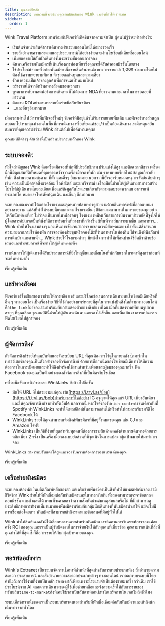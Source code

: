 ```yaml
---
title: คุณสมบัติหลัก
description: บทความนี้จะอธิบายคุณสมบัติหลักของ Wink และสิ่งที่ทำให้เราพิเศษ
sidebar:
  order: 1
---
```


Wink Travel Platform มาพร้อมกับฟีเจอร์ที่เกิดขึ้นจากความจำเป็น ผู้คนไม่รู้ว่าจะทำอย่างไร:

* เริ่มต้นจำหน่ายสินค้าการเดินทางผ่านระบบออนไลน์ได้อย่างรวดเร็ว
* ขายสิ่งอำนวยความสะดวกและประสบการณ์ได้อย่างง่ายดายผ่านโซเชียลมีเดียหรือออนไลน์
* เพิ่มยอดขายให้กับนักเดินทางในระหว่างขั้นตอนการจอง
* ค้นหาเครือข่ายพันธมิตรที่เน้นเรื่องการท่องเที่ยวซึ่งคุณจะได้รับค่าคอมมิชชั่นโดยตรง
* ใช้ประโยชน์จากเครือข่ายพันธมิตรเพื่อขายสินค้าผ่านช่องทางการขายกว่า 1,000 ช่องทางโดยไม่ต้องใช้ความพยายามพิเศษ จึงช่วยลดต้นทุนและความเสี่ยง
* รักษาความเป็นเจ้าของลูกค้าเพื่อกำหนดเป้าหมายใหม่
* สร้างรายได้จากอิทธิพลทางสังคมของพวกเขา
* บูรณาการกับแพลตฟอร์มการเดินทางที่ไม่ต้องการ NDA ที่ยาวนานและเวลาในการรอคอยที่ยาวนาน
* ติดตาม ROI อย่างเหมาะสมเมื่อร่วมมือกับพันธมิตร
* ...และอื่นๆอีกมากมาย

เมื่อเวลาผ่านไป มีการเพิ่มฟีเจอร์ใหม่ๆ ฟีเจอร์ที่มีอยู่แล้วได้รับการขยายเพิ่มเติม และฟีเจอร์บางส่วนถูกลบออกไป หากคุณทำงานในพื้นที่การเดินทาง หรือเพียงแค่ชอบ/จำเป็นต้องเดินทาง เรามีเหตุผลอันสมควรที่คุณควรเข้าร่วม Wink อ่านต่อไปเพื่อค้นหาเหตุผล

คุณสมบัติต่างๆ ด้านล่างนี้เป็นส่วนประกอบหลักของ Wink

## ระบบจองคิว

หัวใจสำคัญของ Wink คือเครื่องมือจองที่พักที่มีประสิทธิภาพ ปรับแต่งได้สูง และติดฉลากสีขาว เครื่องมือนี้มีคุณสมบัติทั้งหมดที่คุณคาดหวังจากเครื่องมือจองที่พัก เช่น ราคาแบบเรียลไทม์ ข้อมูลเกี่ยวกับที่พัก สิ่งอำนวยความสะดวก ที่ตั้ง และอื่นๆ อีกมากมาย นอกจากนี้ยังรองรับหมวดหมู่การจัดอันดับต่างๆ เช่น ความเป็นมิตรต่อสิ่งแวดล้อม ไลฟ์สไตล์ และบทวิจารณ์ เครื่องมือนี้ช่วยให้ผู้เดินทางสามารถสร้างโปรไฟล์ผู้เดินทางโดยละเอียดเพื่อแชร์ข้อมูลกับโรงแรมเกี่ยวกับความชอบของพวกเขา อาการแพ้ประเภทใด หมายเลขโทรศัพท์ฉุกเฉิน และอื่นๆ อีกมากมาย

ระบบจองของเราทำให้แต่ละโรงแรมและจุดหมายปลายทางดูสวยงามด้วยอินเทอร์เฟซที่ออกแบบมาอย่างสวยงาม แต่สิ่งที่ทำให้ระบบนี้แตกต่างจากโรงแรมอื่นๆ ก็คือความสามารถในการขายของทุกอย่างให้กับนักท่องเที่ยว ไม่ว่าจะเป็นภายในหรือรอบๆ โรงแรม เหมือนกับสายการบินราคาประหยัดที่จูงใจให้ผู้โดยสารอัปเกรดเป็นที่นั่งที่ดีกว่าพร้อมพื้นที่วางขาที่กว้างขึ้น มีพื้นที่วางสัมภาระมากขึ้น และอาหาร... Wink ช่วยให้โรงแรมต่างๆ มองเห็นภาพชัดเจนว่าการขายของควรมีลักษณะอย่างไร ตั้งแต่สิ่งอำนวยความสะดวกภายในห้องพัก การจองห้องประชุมหรือจองโต๊ะที่ร้านอาหารในท้องถิ่น ไปจนถึงพิพิธภัณฑ์ การเดินป่า และสวนน้ำ... Wink ช่วยให้โรงแรมต่างๆ มีพลังในการทำให้เพื่อนบ้านมีชีวิตชีวาด้วยข้อเสนอและประสบการณ์ที่จะทำให้ผู้เดินทางตะลึง

เราเน้นการให้ผู้เดินทางได้รับประสบการณ์ที่ยิ่งใหญ่ขึ้นและเชื่อมโยงที่พักกับแขกในราคาที่สูงกว่าก่อนที่จะเดินทางมาถึง

<LinkButton href="/booking-engine/in-a-nutshell">
  เรียนรู้เพิ่มเติม
</LinkButton>


## แชร์ทางสังคม

ฟีเจอร์แชร์โซเชียลของเราช่วยให้การผลิต แชร์ และบริโภคข้อเสนอการเดินทางบนโซเชียลมีเดียหรือที่อื่น ๆ ทางออนไลน์เป็นเรื่องง่าย วิธีที่ใช้กันอย่างแพร่หลายที่สุดในการแบ่งปันสิ่งใดก็ตามทางออนไลน์คือ`the link`ลิงก์ของเรามาพร้อมกับการแสดงตัวอย่างลิงก์แบบไดนามิกที่แสดงราคาทับบนรูปภาพสวยๆ ที่คุณเลือก คุณสมบัตินี้ช่วยให้ผู้เดินทางค้นพบและจองได้เร็วขึ้น และเพิ่มเส้นทางการแปลงจากฟีดโซเชียลไปสู่การจอง

<LinkButton href="/studio/shareable-links">
  เรียนรู้เพิ่มเติม
</LinkButton>


## ผู้จัดการลิงค์

ตัวจัดการลิงก์ช่วยให้คุณบันทึกและจัดระเบียบ URL ที่คุณต้องการไว้ดูในภายหลัง บุ๊กมาร์กในเบราว์เซอร์ของคุณเป็นตัวอย่างของตัวจัดการลิงก์ ด้วยการถือกำเนิดของโซเชียลมีเดีย ทำให้มีความต้องการในการเปิดเผยและทำให้ลิงก์พร้อมใช้งานสำหรับเพื่อนและผู้ชมของคุณมากขึ้น ฟีด Facebook ของคุณเป็นตัวอย่างของตัวจัดการลิงก์ที่เป็นมิตรกับโซเชียล

เครื่องมือจัดการลิงก์ของเรา WinkLinks ยังก้าวไปอีกขั้น

* มันให้ URL ที่ไม่สวยงามแก่คุณ เช่น[https://i.trvl.as/บ็อบ](https://i.trvl.as/bob)สำหรับเวลาที่ไซต์อย่าง IG อนุญาตให้คุณแชร์ URL เพียงอันเดียว และให้คุณจัดการลิงก์จากทั่วทั้งเว็บได้ นอกจากนี้ หากไซต์รองรับ`rich content`เช่นเดียวกับที่ Spotify ทำ WinkLinks จะทำให้เพลย์ลิสต์นั้นสามารถเล่นได้หรือทำให้สามารถรับชมวิดีโอ Facebook ได้
* WinkLinks ช่วยให้คุณสามารถเพิ่มลิงค์พันธมิตรที่มีอยู่ทั้งหมดของคุณ เช่น CJ และ Amazon ได้ฟรี
* WinkLinks เป็นวิธีที่ง่ายที่สุดสำหรับทุกคนที่ต้องการขายสินค้าคงคลังด้านการเดินทางด้วยการคลิกเพียง 2 ครั้ง เป็นเครื่องมือจองแบบย่อส่วนที่มีจุดเน้นในการแปลงกลุ่มเป้าหมายให้มาทำการจอง

WinkLinks สามารถปรับแต่งได้สูงและรองรับความต้องการของแบรนด์ของคุณ

<LinkButton href="/link-manager/wink-links">
  เรียนรู้เพิ่มเติม
</LinkButton>


## เครือข่ายพันธมิตร

ระบบจองห้องพักเป็นผลิตภัณฑ์หลักของเรา แต่เครือข่ายพันธมิตรเป็นสิ่งที่ทำให้แพลตฟอร์มของเรามีชีวิตชีวา Wink ช่วยให้ที่พักเชื่อมต่อกับพันธมิตรและในทางกลับกัน ทั้งสองสามารถเจรจาข้อตกลง คอมมิชชัน และส่วนลดได้ แทนที่จะคาดเดาว่าความสัมพันธ์จะสมเหตุสมผลหรือไม่ ที่พักสามารถดูประสิทธิภาพการทำงานที่ผ่านมาของพันธมิตรพร้อมกับกลุ่มนักเดินทางที่พันธมิตรนำมาให้ แม้จะไม่มีการเชื่อมต่อโดยตรง พันธมิตรก็สามารถเข้าถึงราคาและข้อเสนอที่มีอยู่ทั่วไปได้

Wink ทำให้สินค้าคงคลังมีให้เลือกหลากหลายสำหรับพันธมิตร เราติดตามการวิเคราะห์การจองแต่ละครั้ง ROI ของคุณ และเราเป็นผู้รับผิดชอบในการจ่ายเงินให้กับทุกคนที่เกี่ยวข้อง คุณสามารถเน้นที่สิ่งที่คุณทำได้ดีที่สุด ซึ่งก็คือการขายให้กับกลุ่มเป้าหมายของคุณ

<LinkButton href="/studio/what-is-studio">
  เรียนรู้เพิ่มเติม
</LinkButton>


## พอร์ทัลอสังหาฯ

Wink's Extranet เป็นระบบจัดการเนื้อหาที่ล้ำหน้าที่สุดสำหรับการขายประเภทห้อง สิ่งอำนวยความสะดวก ประสบการณ์ และสิ่งอำนวยความสะดวกประเภทต่างๆ ทางออนไลน์ เราออกแบบระบบนี้โดยคำนึงถึงการใช้งานที่ง่ายเป็นหลัก รองลงมาก็เพียงเพราะโรงแรมจำเป็นต้องขายมากขึ้นกว่าเดิม เราใช้ประโยชน์จาก AI ตลอดการเดินทางของผู้ใช้เพื่อช่วยเหลือและเร่งความเร็วให้กับการขายของทรัพย์สิน`time-to-market`สิ่งที่เคยใช้เวลาเป็นสัปดาห์ตอนนี้ทำได้เสร็จภายในเวลาไม่ถึงชั่วโมง

ระบบเอ็กซ์ทราเน็ตของเราเป็นระบบบริการตนเองสำหรับที่พักเพื่อเชื่อมต่อกับพันธมิตรและเข้าถึงนักเดินทางจากทั่วโลก

<LinkButton href="/extranet/what-is-extranet">
  เรียนรู้เพิ่มเติม
</LinkButton>

